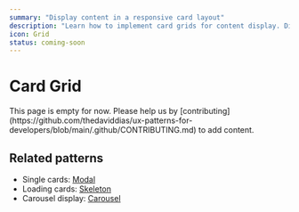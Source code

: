 ```yaml
---
summary: "Display content in a responsive card layout"
description: "Learn how to implement card grids for content display. Discover best practices for responsive layouts, card designs, and grid systems."
icon: Grid
status: coming-soon
---
```



# Card Grid

<Callout type="warning">
  This page is empty for now. Please help us by
  [contributing](https://github.com/thedaviddias/ux-patterns-for-developers/blob/main/.github/CONTRIBUTING.md)
  to add content.
</Callout>

## Related patterns

- Single cards: [Modal](/patterns/content-management/modal)
- Loading cards: [Skeleton](/patterns/user-feedback/skeleton)
- Carousel display: [Carousel](/patterns/content-management/carousel)